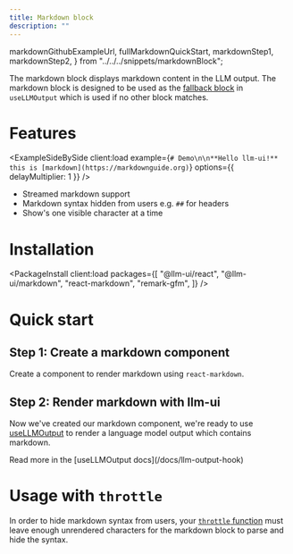 ```yaml
---
title: Markdown block
description: ""
---
```


  markdownGithubExampleUrl,
  fullMarkdownQuickStart,
  markdownStep1,
  markdownStep2,
} from "../../../snippets/markdownBlock";

The markdown block displays markdown content in the LLM output. The markdown block is designed to be used as the [fallback block](/docs/llm-output-hook#fallbackblock-object) in `useLLMOutput` which is used if no other block matches.

# Features

<ExampleSideBySide
  client:load
  example={`# Demo\n\n**Hello llm-ui!** this is [markdown](https://markdownguide.org)`}
  options={{ delayMultiplier: 1 }}
/>

- Streamed markdown support
- Markdown syntax hidden from users e.g. `##` for headers
- Show's one visible character at a time

# Installation

<PackageInstall
  client:load
  packages={[
    "@llm-ui/react",
    "@llm-ui/markdown",
    "react-markdown",
    "remark-gfm",
  ]}
/>

# Quick start

<div class="flex flex-row items-center gap-2">
  <CopyButton
    client:load
    text="Copy full example"
    toCopy={fullMarkdownQuickStart}
  />
  <GithubLinkButton client:load href={markdownGithubExampleUrl} />
</div>

## Step 1: Create a markdown component

Create a component to render markdown using `react-markdown`.

<CodeBlock code={markdownStep1} lang="tsx" />

<CopyButton
  client:load
  text="Copy full example"
  toCopy={fullMarkdownQuickStart}
/>

## Step 2: Render markdown with llm-ui

Now we've created our markdown component, we're ready to use [useLLMOutput](/docs/llm-output-hook) to render a language model output which contains markdown.

<CodeBlock code={markdownStep2} lang="tsx" />

<div class="flex flex-row items-center gap-3">
  <CopyButton
    client:load
    text="Copy full example"
    toCopy={fullMarkdownQuickStart}
  />
  Read more in the [useLLMOutput docs](/docs/llm-output-hook)
</div>

# Usage with `throttle`

In order to hide markdown syntax from users, your [`throttle` function](/docs/advanced/throttle-functions) must leave enough unrendered characters for the markdown block to parse and hide the syntax.
